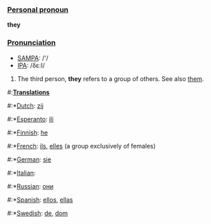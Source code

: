 ===[[Personal pronoun]]===
'''they'''

===[[Pronunciation]]===
*[[w:SAMPA|SAMPA]]: /'/
*[[w:IPA|IPA]]: /δε:I/

# The third person, '''they''' refers to a group of others. See also [[them]].

#:'''[[Translation]]s'''
#:*[[Dutch]]: [[zij]]
#:*[[Esperanto]]: [[ili]]
#:*[[Finnish]]: [[he]]
#:*[[French]]: [[ils]], [[elles]] (a group exclusively of females)
#:*[[German]]: [[sie]]
#:*[[Italian]]: [[]]
#:*[[Russian]]: [[они]]
#:*[[Spanish]]: [[ellos]], [[ellas]]
#:*[[Swedish]]: [[de]], [[dom]]